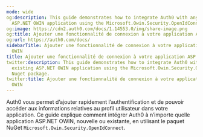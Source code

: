 ```yaml
---
mode: wide
og:description: This guide demonstrates how to integrate Auth0 with any new or existing
  ASP.NET OWIN application using the Microsoft.Owin.Security.OpenIdConnect Nuget package.
og:image: https://cdn2.auth0.com/docs/1.14553.0/img/share-image.png
og:title: Ajouter une fonctionnalité de connexion à votre application ASP.NET OWIN
og:url: https://auth0.com/docs/
sidebarTitle: Ajouter une fonctionnalité de connexion à votre application ASP.NET
  OWIN
title: Ajouter une fonctionnalité de connexion à votre application ASP.NET OWIN
twitter:description: This guide demonstrates how to integrate Auth0 with any new or
  existing ASP.NET OWIN application using the Microsoft.Owin.Security.OpenIdConnect
  Nuget package.
twitter:title: Ajouter une fonctionnalité de connexion à votre application ASP.NET
  OWIN
---
```


Auth0 vous permet d’ajouter rapidement l’authentification et de pouvoir accéder aux informations relatives au profil utilisateur dans votre application. Ce guide explique comment intégrer Auth0 à n’importe quelle application ASP.NET OWIN, nouvelle ou existante, en utilisant le paquet NuGet `Microsoft.Owin.Security.OpenIdConnect`.
